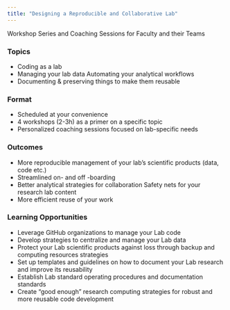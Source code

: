 ```yaml
---
title: "Designing a Reproducible and Collaborative Lab"
---
```


Workshop Series and Coaching Sessions for Faculty and their Teams


### Topics

- Coding as a lab
- Managing your lab data Automating your analytical workflows
- Documenting & preserving things to make them reusable

### Format

- Scheduled at your convenience
- 4 workshops (2-3h) as a primer on a specific topic
- Personalized coaching sessions focused on lab-specific needs

### Outcomes

- More reproducible management of your lab's scientific products (data, code etc.) 
- Streamlined on- and off -boarding
- Better analytical strategies for collaboration Safety nets for your research lab content 
- More efficient reuse of your work

### Learning Opportunities

- Leverage GitHub organizations to manage your Lab code 
- Develop strategies to centralize and manage your Lab data 
- Protect your Lab scientific products against loss through backup and computing resources strategies
- Set up templates and guidelines on how to document your Lab research and improve its reusability
- Establish Lab standard operating procedures and documentation standards
- Create "good enough" research computing strategies for robust and more reusable code development